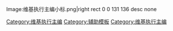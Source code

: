 <imagemap>
Image:维基执行主编小标.png|right
rect 0 0 131 136 [[Category:维基执行主编]]
desc none
</imagemap>
<includeonly></includeonly><noinclude>[[Category:辅助模板]]</noinclude>[[Category:维基执行主编]]